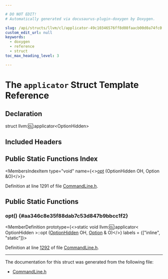 ```yaml
---

# DO NOT EDIT!
# Automatically generated via docusaurus-plugin-doxygen by Doxygen.

slug: /api/structs/llvm/cl/applicator-49c10346576ff8d08faacb00d0a74fc0
custom_edit_url: null
keywords:
  - doxygen
  - reference
  - struct
toc_max_heading_level: 3

---
```





# The `applicator` Struct Template Reference

<DoxygenPage pluginConfig={pluginConfig}>



## Declaration

<CodeBlock>struct llvm::cl::applicator&lt;OptionHidden&gt;</CodeBlock>

## Included Headers

<IncludesList>
<IncludesListItem
  filePath="llvm/Support/CommandLine.h"
  permalink="/docs/api/files/include/include/llvm/include/llvm/support/commandline-h"
  isLocal="true" />
</IncludesList>

## Public Static Functions Index

<MembersIndex>

<MembersIndexItem
  type="void"
  name={<><a href="#aa346c8e35f88dab7c53d847b9bbcc1f2">opt</a> (OptionHidden OH, Option &amp;O)</>}>
</MembersIndexItem>

</MembersIndex>


Definition at line 1291 of file <a href="/docs/api/files/include/include/llvm/include/llvm/support/commandline-h">CommandLine.h</a>.

<SectionDefinition>

## Public Static Functions

### opt() {#aa346c8e35f88dab7c53d847b9bbcc1f2}

<MemberDefinition
  prototype={<>static void llvm::cl::applicator&lt; OptionHidden &gt;::opt (<a href="/docs/api/namespaces/llvm/cl/#a68075925a54790e71ca790e1d4f21a40">OptionHidden</a> OH, <a href="/docs/api/classes/llvm/cl/option">Option</a> &amp; O)</>}
  labels = {["inline", "static"]}>

Definition at line <a href="/docs/api/files/include/include/llvm/include/llvm/support/commandline-h/#l01292">1292</a> of file <a href="/docs/api/files/include/include/llvm/include/llvm/support/commandline-h">CommandLine.h</a>.
</MemberDefinition>

</SectionDefinition>

<hr/>

The documentation for this struct was generated from the following file:

<ul>
<li><a href="/docs/api/files/include/include/llvm/include/llvm/support/commandline-h">CommandLine.h</a></li>
</ul>

</DoxygenPage>
